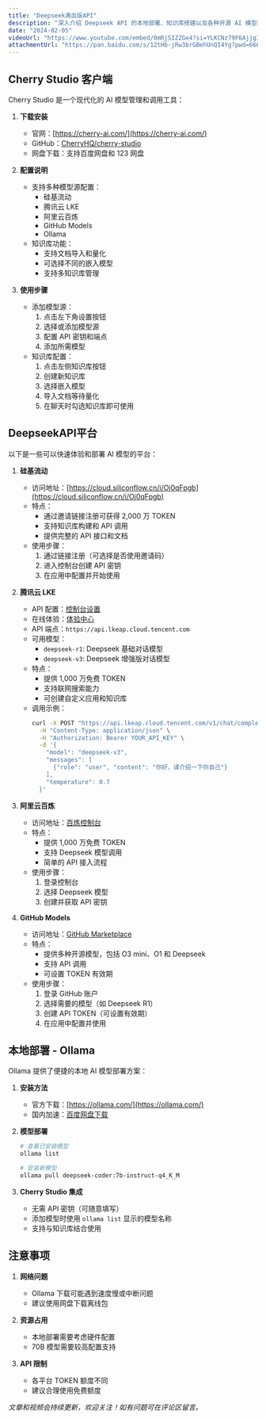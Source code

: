 ```yaml
---
title: "Deepseek满血版API"
description: "深入介绍 Deepseek API 的本地部署、知识库搭建以及各种开源 AI 模型的使用方法"
date: "2024-02-05"
videoUrl: "https://www.youtube.com/embed/0mRjSIZZGe4?si=YLKCNz79F6AjjgIK"
attachmentUrl: "https://pan.baidu.com/s/12tHb-jRw3brGBehUnQI4Yg?pwd=6666"
---
```

## Cherry Studio 客户端

Cherry Studio 是一个现代化的 AI 模型管理和调用工具：

1. **下载安装**
   - 官网：[https://cherry-ai.com/](https://cherry-ai.com/)
   - GitHub：[CherryHQ/cherry-studio](https://github.com/CherryHQ/cherry-studio)
   - 网盘下载：支持百度网盘和 123 网盘

2. **配置说明**
   - 支持多种模型源配置：
     - 硅基流动
     - 腾讯云 LKE
     - 阿里云百炼
     - GitHub Models
     - Ollama
   - 知识库功能：
     - 支持文档导入和量化
     - 可选择不同的嵌入模型
     - 支持多知识库管理

3. **使用步骤**
   - 添加模型源：
     1. 点击左下角设置按钮
     2. 选择或添加模型源
     3. 配置 API 密钥和端点
     4. 添加所需模型
   - 知识库配置：
     1. 点击左侧知识库按钮
     2. 创建新知识库
     3. 选择嵌入模型
     4. 导入文档等待量化
     5. 在聊天时勾选知识库即可使用

## DeepseekAPI平台

以下是一些可以快速体验和部署 AI 模型的平台：

1. **硅基流动**
   - 访问地址：[https://cloud.siliconflow.cn/i/Oj0qFpgb](https://cloud.siliconflow.cn/i/Oj0qFpgb)
   - 特点：
     - 通过邀请链接注册可获得 2,000 万 TOKEN
     - 支持知识库构建和 API 调用
     - 提供完整的 API 接口和文档
   - 使用步骤：
     1. 通过链接注册（可选择是否使用邀请码）
     2. 进入控制台创建 API 密钥
     3. 在应用中配置并开始使用

2. **腾讯云 LKE**
   - API 配置：[控制台设置](https://console.cloud.tencent.com/lkeap/settings)
   - 在线体验：[体验中心](https://lke.cloud.tencent.com/lke#/experience-center/home?origin=knowledge_engine)
   - API 端点：`https://api.lkeap.cloud.tencent.com`
   - 可用模型：
     - `deepseek-r1`: Deepseek 基础对话模型
     - `deepseek-v3`: Deepseek 增强版对话模型
   - 特点：
     - 提供 1,000 万免费 TOKEN
     - 支持联网搜索能力
     - 可创建自定义应用和知识库
   - 调用示例：
     ```bash
     curl -X POST "https://api.lkeap.cloud.tencent.com/v1/chat/completions" \
       -H "Content-Type: application/json" \
       -H "Authorization: Bearer YOUR_API_KEY" \
       -d '{
         "model": "deepseek-v3",
         "messages": [
           {"role": "user", "content": "你好，请介绍一下你自己"}
         ],
         "temperature": 0.7
       }'
     ```

3. **阿里云百炼**
   - 访问地址：[百炼控制台](https://bailian.console.aliyun.com/#/home)
   - 特点：
     - 提供 1,000 万免费 TOKEN
     - 支持 Deepseek 模型调用
     - 简单的 API 接入流程
   - 使用步骤：
     1. 登录控制台
     2. 选择 Deepseek 模型
     3. 创建并获取 API 密钥

4. **GitHub Models**
   - 访问地址：[GitHub Marketplace](https://github.com/marketplace?type=models)
   - 特点：
     - 提供多种开源模型，包括 O3 mini、O1 和 Deepseek
     - 支持 API 调用
     - 可设置 TOKEN 有效期
   - 使用步骤：
     1. 登录 GitHub 账户
     2. 选择需要的模型（如 Deepseek R1）
     3. 创建 API TOKEN（可设置有效期）
     4. 在应用中配置并使用

## 本地部署 - Ollama

Ollama 提供了便捷的本地 AI 模型部署方案：

1. **安装方法**
   - 官方下载：[https://ollama.com/](https://ollama.com/)
   - 国内加速：[百度网盘下载](https://pan.baidu.com/s/12tHb-jRw3brGBehUnQI4Yg?pwd=6666)

2. **模型部署**
   ```bash
   # 查看已安装模型
   ollama list
   
   # 安装新模型
   ollama pull deepseek-coder:7b-instruct-q4_K_M
   ```

3. **Cherry Studio 集成**
   - 无需 API 密钥（可随意填写）
   - 添加模型时使用 `ollama list` 显示的模型名称
   - 支持与知识库结合使用

## 注意事项

1. **网络问题**
   - Ollama 下载可能遇到速度慢或中断问题
   - 建议使用网盘下载离线包

2. **资源占用**
   - 本地部署需要考虑硬件配置
   - 70B 模型需要较高配置支持

3. **API 限制**
   - 各平台 TOKEN 额度不同
   - 建议合理使用免费额度

*文章和视频会持续更新，欢迎关注！如有问题可在评论区留言。*

